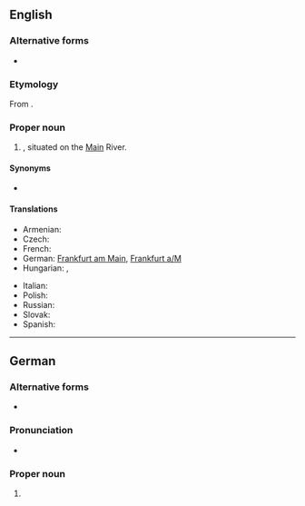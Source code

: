 {{also|Frankfurt-am-Main}}
==English==
{{wikipedia}}
===Alternative forms===
* {{l|en|Frankfurt-am-Main}}

===Etymology===
From {{bor|en|de|Frankfurt am Main|lit=Frankfurt on the Main}}.

===Proper noun===
{{en-proper noun|head=[[Frankfurt]] am [[Main]]}}

# {{place|en|largest city|state/Hesse|c/Germany}}, situated on the [[Main]] River.

====Synonyms====
* {{l|en|Frankfurt}}

====Translations====
{{trans-top|city in Germany}}
* Armenian: {{t|hy|Մայնի Ֆրանկֆուրտ}}
* Czech: {{t|cs|Frankfurt nad Mohanem|m}}
* French: {{t+|fr|Francfort-sur-le-Main}}
* German: [[Frankfurt am Main]], [[Frankfurt a/M]] {{g|n}}
* Hungarian: {{t|hu|Majna-Frankfurt}}, {{t+|hu|Frankfurt am Main}}
{{trans-mid}}
* Italian: {{t|it|Francoforte sul Meno}}
* Polish: {{t+|pl|Frankfurt nad Menem|m}}
* Russian: {{t+|ru|Фра́нкфурт-на-Ма́йне|m}}
* Slovak: {{t|sk|Frankfurt nad Mohanom|m}}
* Spanish: {{t+|es|Fráncfort del Meno}}
{{trans-bottom}}

----

==German==
{{wikipedia|lang=de}}

===Alternative forms===
* {{l|de|Frankfurt a. M.}} {{q|abbreviation}}

===Pronunciation===
* {{audio|de|De-Frankfurt am Main.ogg|Audio}}

===Proper noun===
{{de-proper noun|head=[[Frankfurt]] [[am]] [[Main]]|n|Frankfurts am Main}}

# {{place|de|largest city|s/Hesse|in central|c/Germany|t1=Frankfurt-am-Main}}
#: {{syn|de|Mainhattan|q1=humorous|FFM}}